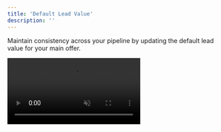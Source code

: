 ```yaml
---
title: 'Default Lead Value'
description: ''
---
```


Maintain consistency across your pipeline by updating the default lead value for your main offer.

<video autoplay muted loop playsinline className="w-full aspect-video" src="/videos/guides_crm_def_value.mp4" />
To update the default lead value, go to the CRM tab and click on the gear icon. Select "Default Lead Value", change it to your preferred value, then click "Save".

All leads who **do not** have a manually set value will adopt this default value. If you **have** set a lead's value manually, changing the default value will not affect them

For example, if a lead's value was manually set to $100 and the default value is changed to $200, the lead's value will remain at $100.